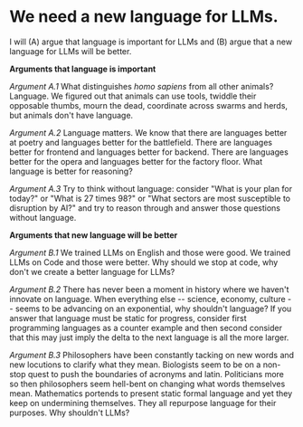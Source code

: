 # We need a new language for LLMs.

I will (A) argue that language is important for LLMs and (B) argue that a new language for LLMs will be better.

**Arguments that language is important**

*Argument A.1*
What distinguishes *homo sapiens* from all other animals? Language. We figured out that animals can use tools, twiddle their opposable thumbs, mourn the dead, coordinate across swarms and herds, but animals don't have language.

*Argument A.2*
Language matters. We know that there are languages better at poetry and languages better for the battlefield. There are languages better for frontend and languages better for backend. There are languages better for the opera and languages better for the factory floor. What language is better for reasoning?

*Argument A.3*
Try to think without language: consider "What is your plan for today?" or "What is 27 times 98?" or "What sectors are most susceptible to disruption by AI?" and try to reason through and answer those questions without language.

**Arguments that new language will be better**

*Argument B.1*
We trained LLMs on English and those were good. We trained LLMs on Code and those were better. Why should we stop at code, why don't we create a better language for LLMs?

*Argument B.2*
There has never been a moment in history where we haven't innovate on language. When everything else -- science, economy, culture -- seems to be advancing on an exponential, why shouldn't language? If you answer that language must be static for progress, consider first programming languages as a counter example and then second consider that this may just imply the delta to the next language is all the more larger.

*Argument B.3*
Philosophers have been constantly tacking on new words and new locutions to clarify what they mean. Biologists seem to be on a non-stop quest to push the boundaries of acronyms and latin. Politicians more so then philosophers seem hell-bent on changing what words themselves mean. Mathematics portends to present static formal language and yet they keep on undermining themselves. They all repurpose language for their purposes. Why shouldn't LLMs?